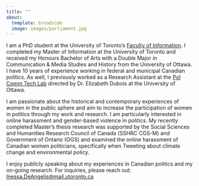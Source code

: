 ```yaml
---
title: ""
about:
  template: broadside
  image: images/parliament.jpg
---
```


I am a PhD student at the University of Toronto's [Faculty of Information](https://ischool.utoronto.ca/). I completed my Master of Information at the University of Toronto and received my Honours Bachelor of Arts with a Double Major in Communication & Media Studies and History from the University of Ottawa. I have 10 years of experience working in federal and municipal Canadian politics. As well, I previously worked as a Research Assistant at the [Pol Comm Tech Lab](https://www.polcommtech.com/) directed by Dr. Elizabeth Dubois at the University of Ottawa.

I am passionate about the historical and contemporary experiences of women in the public sphere and aim to increase the participation of women in politics through my work and research. I am particularly interested in online harassment and gender-based violence in politics. My recently completed Master's thesis research was supported by the Social Sciences and Humanities Research Council of Canada (SSHRC CGS-M) and Government of Ontario (OGS) and examined the online harassment of Canadian women politicians, specifically when Tweeting about climate change and environmental policy.

I enjoy publicly speaking about my experiences in Canadian politics and my on-going research. For inquiries, please reach out: [Inessa.DeAngelis@mail.utoronto.ca](Inessa.DeAngelis@mail.utoronto.ca)
